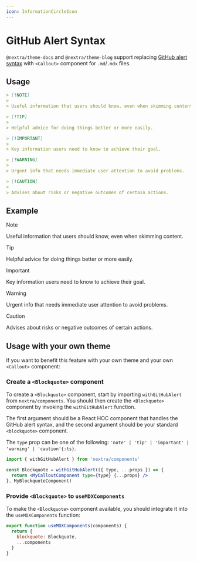 ```yaml
---
icon: InformationCircleIcon
---
```



# GitHub Alert Syntax

`@nextra/theme-docs` and `@nextra/theme-blog` support replacing
[GitHub alert syntax](https://docs.github.com/en/get-started/writing-on-github/getting-started-with-writing-and-formatting-on-github/basic-writing-and-formatting-syntax#alerts)
with `<Callout>` component for `.md`/`.mdx` files.

## Usage

```md filename="Markdown"
> [!NOTE]
>
> Useful information that users should know, even when skimming content.

> [!TIP]
>
> Helpful advice for doing things better or more easily.

> [!IMPORTANT]
>
> Key information users need to know to achieve their goal.

> [!WARNING]
>
> Urgent info that needs immediate user attention to avoid problems.

> [!CAUTION]
>
> Advises about risks or negative outcomes of certain actions.
```

## Example

> [!NOTE]
>
> Useful information that users should know, even when skimming content.

> [!TIP]
>
> Helpful advice for doing things better or more easily.

> [!IMPORTANT]
>
> Key information users need to know to achieve their goal.

> [!WARNING]
>
> Urgent info that needs immediate user attention to avoid problems.

> [!CAUTION]
>
> Advises about risks or negative outcomes of certain actions.

## Usage with your own theme

If you want to benefit this feature with your own theme and your own `<Callout>`
component:

<Steps>

### Create a `<Blockquote>` component

To create a `<Blockquote>` component, start by importing `withGitHubAlert` from
`nextra/components`. You should then create the `<Blockquote>` component by
invoking the `withGitHubAlert` function.

The first argument should be a React HOC component that handles the GitHub alert
syntax, and the second argument should be your standard `<blockquote>`
component.

The `type` prop can be one of the following:
`'note' | 'tip' | 'important' | 'warning' | 'caution'{:ts}`.

```jsx
import { withGitHubAlert } from 'nextra/components'

const Blockquote = withGitHubAlert(({ type, ...props }) => {
  return <MyCalloutComponent type={type} {...props} />
}, MyBlockquoteComponent)
```

### Provide `<Blockquote>` to `useMDXComponents`

To make the `<Blockquote>` component available, you should integrate it into the
`useMDXComponents` function:

```jsx filename="mdx-components.jsx"
export function useMDXComponents(components) {
  return {
    blockquote: Blockquote,
    ...components
  }
}
```

</Steps>
